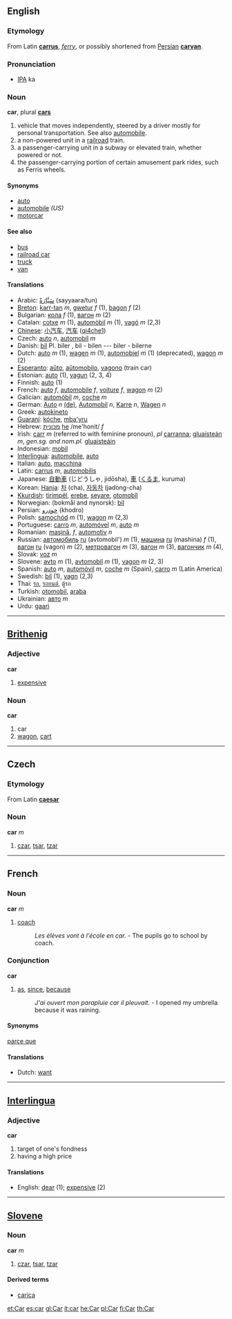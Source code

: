 ==English==
===Etymology===
From Latin '''[[carrus]]''', ''[[ferry]]'', or possibly shortened from [[Persian]] '''[[carvan]]'''.

===Pronunciation===
*[[IPA]] ka

===Noun===
'''car''', plural '''[[cars]]'''

#vehicle that moves independently, steered by a driver mostly for personal transportation.  See also [[automobile]].
#a non-powered unit in a [[railroad]] train.
#a passenger-carrying unit in a subway or elevated train, whether powered or not.
#the passenger-carrying portion of certain amusement park rides, such as Ferris wheels.

====Synonyms====
*[[auto]]
*[[automobile]] ''(US)''
*[[motorcar]]

====See also====
*[[bus]]
*[[railroad car]]
*[[truck]]
*[[van]]

====Translations====
*Arabic: [[سَيَّارَةٌ]] (sayyaara/tun) 
*[[Breton]]: [[karr-tan]] ''m'', [[gwetur]] ''f'' (1), [[bagon]] ''f'' (2)
*Bulgarian: [[кола]] ''f'' (1), [[вагон]] ''m'' (2)
*Catalan: [[cotxe]] ''m'' (1), [[automòbil]] ''m'' (1), [[vagó]] ''m'' (2,3)
*[[Chinese]]: [[小汽车]], [[汽车]] ([[qi4che1]])
*Czech: [[auto]] ''n'', [[automobil]] ''m''
*Danish: [[bil]] Pl. biler , bil - bilen --- biler - bilerne
*Dutch: [[auto]] ''m'' (1), [[wagen]] ''m'' (1), [[automobiel]] ''m'' (1) (deprecated), [[wagon]] ''m'' (2)
*[[Esperanto]]: [[aŭto]], [[aŭtomobilo]], [[vagono]] (train car)
*Estonian: [[auto]] (1), [[vagun]] (2, 3, 4)
*Finnish: [[auto]] (1)
*French: [[auto]] ''f'', [[automobile]] ''f'', [[voiture]] ''f'', [[wagon]] ''m'' (2)
*Galician: [[automóbil]] ''m'', [[coche]] ''m''
*German: [[Auto]] ''n'' [[:de:Auto|(de)]], [[Automobil]] ''n'', [[Karre]] ''n'', [[Wagen]] ''n''
*Greek: [[autokineto]]
*[[Guaraní]]: [[kóche]], [[mba'yru]]
*Hebrew: [[מכונית]] [[:he:מכונית|he]] /me'honit/ ''f''
*Irish: [[carr]] ''m'' (referred to with feminine pronoun), ''pl'' [[carranna]]; [[gluaisteán]] ''m'', ''gen.sg. and nom.pl.'' [[gluaisteáin]]
*Indonesian: [[mobil]]
*[[Interlingua]]: [[automobile]], [[auto]]
*Italian: [[auto]], [[macchina]]
*Latin: [[carrus]] ''m'', [[automobilis]]
*Japanese: [[自動車]] (じどうしゃ, jidōsha), [[車]] ([[くるま]], kuruma)
*Korean: [[Hanja]]: [[차]] (cha), [[자동차]] (jadong-cha)
*[[Kkurdish]]: [[tirimpêl]], [[erebe]], [[seyare]], [[otomobîl]]
*Norwegian: (bokmål and nynorsk): [[bil]]
*Persian: [[خودرو]] (khodro)
*Polish: [[samochód]] ''m'' (1), [[wagon]] ''m'' (2,3)
*Portuguese: [[carro]] ''m'', [[automóvel]] ''m'', [[auto]] ''m''
*Romanian: [[maşină]], ''f'', [[automotiv]] ''n''
*Russian: [[автомобиль]] [[:ru:автомобиль|ru]] (avtomobil') ''m'' (1), [[машина]] [[:ru:машина|ru]] (mashina) ''f'' (1), [[вагон]] [[:ru:вагон|ru]] (vagon) ''m'' (2), [[метровагон]] ''m'' (3), [[вагон]] ''m'' (3), [[вагончик]] ''m'' (4), 
*Slovak: [[voz]] ''m''
*Slovene: [[avto]] ''m'' (1), [[avtomobil]] ''m'' (1), [[vagon]] ''m'' (2, 3)
*Spanish: [[auto]] ''m'', [[automóvil]] ''m'', [[coche]] ''m'' (Spain), [[carro]] ''m'' (Latin America)
*Swedish: [[bil]] (1), [[vagn]] (2,3)
*Thai: [[รถ]], [[รถยนต์]], ตู้รถ
*Turkish: [[otomobil]], [[araba]]
*Ukrainian: [[авто]] ''m''
*Urdu: [[gaari]]

----

==[[Brithenig]]==
===Adjective===
'''car'''

#[[expensive]]

===Noun===
'''car'''

# car
# [[wagon]], [[cart]]

----

==Czech==
===Etymology===
From Latin '''[[caesar]]'''

===Noun===
'''car''' ''m''

# [[czar]], [[tsar]], [[tzar]]
----

==French==
===Noun===
'''car''' ''m''

# [[coach]]
#: ''Les élèves vont à l'école en car.'' - The pupils go to school by coach.

===Conjunction===
'''car'''

# [[as]], [[since]], [[because]]
#: ''J'ai ouvert mon parapluie car il pleuvait.'' - I opened my umbrella because it was raining.

====Synonyms====
[[parce que]] <!-- This is not a perfect synonym, a usage note by a native speaker would be good-->

====Translations====
*Dutch: [[want]] <!-- This is a distinction not made in English, as far as I know, so this translation exceptionally should be here, I think -->

----
==[[Interlingua]]==
===Adjective===
'''car'''

# target of one's fondness
# having a high price

====Translations====
*English: [[dear]] (1); [[expensive]] (2)

----

==[[Slovene]]==
===Noun===
'''car''' ''m''

# [[czar]], [[tsar]], [[tzar]]

====Derived terms====
*[[carica]]

[[et:Car]]
[[es:car]]
[[gl:Car]]
[[it:car]]
[[he:Car]]
[[pl:Car]]
[[fi:Car]]
[[th:Car]]